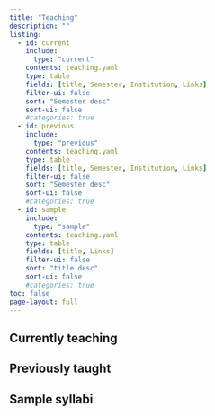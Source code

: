 ```yaml
---
title: "Teaching"
description: "" 
listing:
  - id: current
    include: 
      type: "current"
    contents: teaching.yaml
    type: table
    fields: [title, Semester, Institution, Links]
    filter-ui: false
    sort: "Semester desc"
    sort-ui: false
    #categories: true
  - id: previous
    include: 
      type: "previous"
    contents: teaching.yaml
    type: table
    fields: [title, Semester, Institution, Links]
    filter-ui: false
    sort: "Semester desc"
    sort-ui: false
    #categories: true
  - id: sample
    include:
      type: "sample"
    contents: teaching.yaml
    type: table
    fields: [title, Links]
    filter-ui: false
    sort: "title desc"
    sort-ui: false
    #categories: true
toc: false    
page-layout: full
---
```


<!-- See about omitting columns by table -->

## Currently teaching

:::{#current}
:::

## Previously taught

:::{#previous}
:::


## Sample syllabi

:::{#sample}
:::